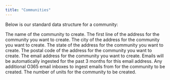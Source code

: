 ```yaml
---
title: "Communities"
---
```


Below is our standard data structure for a community:    

<ParamField body="Property" type="string" default="none">
  The name of the community to create.
</ParamField>

<ParamField body="Address" type="string" default="none">
  The first line of the address for the community you want to create.
</ParamField>

<ParamField body="city" type="string" default="none">
  The city of the address for the community you want to create.
</ParamField>

<ParamField body="state" type="string" default="none">
  The state of the address for the community you want to create.
</ParamField>

<ParamField body="ZIP" type="string" default="none">
  The postal code of the address for the community you want to create.
</ParamField>

<ParamField body="Adam Email Address" type="string" default="none">
  The email address for the community you want to create. Emails will be automatically ingested for the past 3 months for this email address.
</ParamField>

<ParamField body="Additional Email Addresses" type="string" default="none">
  Any additional O365 email inboxes to ingest emails from for the community to be created.
</ParamField>

<ParamField body="Unit Count" type="string" default="none">
  The number of units for the community to be created.
</ParamField>